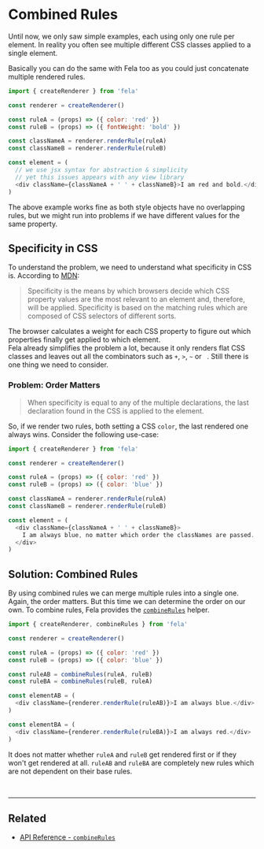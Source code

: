 # Combined Rules

Until now, we only saw simple examples, each using only one rule per element. In reality you often see multiple different CSS classes applied to a single element.

Basically you can do the same with Fela too as you could just concatenate multiple rendered rules.

```javascript
import { createRenderer } from 'fela'

const renderer = createRenderer()

const ruleA = (props) => ({ color: 'red' })
const ruleB = (props) => ({ fontWeight: 'bold' })

const classNameA = renderer.renderRule(ruleA)
const classNameB = renderer.renderRule(ruleB)

const element = (
  // we use jsx syntax for abstraction & simplicity
  // yet this issues appears with any view library
  <div className={classNameA + ' ' + classNameB}>I am red and bold.</div>
)
```

The above example works fine as both style objects have no overlapping rules, but we might run into problems if we have different values for the same property.

## Specificity in CSS

To understand the problem, we need to understand what specificity in CSS is. According to [MDN](https://developer.mozilla.org/en-US/docs/Web/CSS/Specificity):

> Specificity is the means by which browsers decide which CSS property values are the most relevant to an element and, therefore, will be applied. Specificity is based on the matching rules which are composed of CSS selectors of different sorts.

The browser calculates a weight for each CSS property to figure out which properties finally get applied to which element. <br />
Fela already simplifies the problem a lot, because it only renders flat CSS classes and leaves out all the combinators such as `+`, `>`, `~` or ` `. Still there is one thing we need to consider.

### Problem: Order Matters

> When specificity is equal to any of the multiple declarations, the last declaration found in the CSS is applied to the element.

So, if we render two rules, both setting a CSS `color`, the last rendered one always wins. Consider the following use-case:

```javascript
import { createRenderer } from 'fela'

const renderer = createRenderer()

const ruleA = (props) => ({ color: 'red' })
const ruleB = (props) => ({ color: 'blue' })

const classNameA = renderer.renderRule(ruleA)
const classNameB = renderer.renderRule(ruleB)

const element = (
  <div className={classNameA + ' ' + classNameB}>
    I am always blue, no matter which order the classNames are passed.
  </div>
)
```

## Solution: Combined Rules

By using combined rules we can merge multiple rules into a single one. Again, the order matters. But this time we can determine the order on our own.
To combine rules, Fela provides the [`combineRules`](../api/fela/combineRules.md) helper.

```javascript
import { createRenderer, combineRules } from 'fela'

const renderer = createRenderer()

const ruleA = (props) => ({ color: 'red' })
const ruleB = (props) => ({ color: 'blue' })

const ruleAB = combineRules(ruleA, ruleB)
const ruleBA = combineRules(ruleB, ruleA)

const elementAB = (
  <div className={renderer.renderRule(ruleAB)}>I am always blue.</div>
)

const elementBA = (
  <div className={renderer.renderRule(ruleBA)}>I am always red.</div>
)
```

It does not matter whether `ruleA` and `ruleB` get rendered first or if they won't get rendered at all. `ruleAB` and `ruleBA` are completely new rules which are not dependent on their base rules.

<br />

---

## Related

- [API Reference - `combineRules`](../api/fela/combineRules.md)
